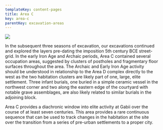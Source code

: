 ```yaml
---
templateKey: content-pages
title: Area C
key: area-c
parentKey: excavation-areas
---
```

![](/assets/map.jpg)

In the subsequent three seasons of excavation, our excavations continued and explored the layers pre-dating the imposition 5th century BCE street-grid. In the early Iron Age and Archaic periods, Area C contained several occupation areas, suggested by clusters of postholes and fragmentary floor surfaces throughout the area. The Archaic and Early Iron Age activity should be understood in relationship to the Area D complex directly to the west as the two habitation clusters are likely part of one, large, elite settlement. Three infant burials, one buried in a simple ceramic vessel in the northwest corner and two along the eastern edge of the courtyard with notable grave assemblages, are also likely related to similar burials in the adjoining block. 

Area C provides a diachronic window into elite activity at Gabii over the course of at least seven centuries. This area provides a rare continuous sequence that can be used to track changes in the habitation at the site over the transition from a series of pre-urban settlements to a proper city.
